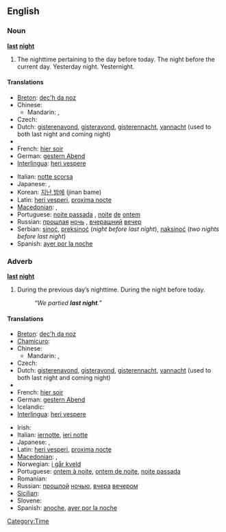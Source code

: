 ==English==

===Noun===
'''[[last]] [[night]]'''

# The nighttime pertaining to the day before today.  The night before the current day.  Yesterday night.  Yesternight.

====Translations====
{{trans-top|yesterday night}}
* [[Breton]]: [[dec'h da noz]]
* Chinese:
** Mandarin: {{t-|cmn|昨夜|tr=zuóyè|sc=Hani}}, {{t|cmn|昨晚|tr=zuówǎn|sc=Hani}}
* Czech: {{t|cs|včerejší večer}}
* Dutch: [[gisterenavond]], [[gisteravond]], [[gisterennacht]], [[vannacht]] (used to both last night and coming night)
* {{trreq|Finnish}}
* French: [[hier soir]]
* German: [[gestern Abend]]
* [[Interlingua]]: [[heri vespere]]
{{trans-mid}}
* Italian: [[notte scorsa]]
* Japanese: {{t-|ja|昨晩|tr=sakuban}}, {{t-|ja|昨夜|tr=sakuya}}
* Korean: [[지난 밤에]] (jinan bame)
* Latin: [[heri vesperi]], [[proxima nocte]]
* [[Macedonian]]: {{t-|mk|синоќа|tr=sínoḱa}},  {{t-|mk|сношти|tr=snóšti}}
* Portuguese: [[noite passada]] {{f}}, [[noite]] [[de]] [[ontem]] {{f}}
* Russian: [[прошлый|прошлая]] [[ночь]] {{f}}, [[вчерашний]] [[вечер]] {{m}}
* Serbian: [[sinoć]], [[preksinoć]] (''night before last night''), [[naksinoć]] (''two nights before last night'')
* Spanish: [[ayer por la noche]]
{{trans-bottom}}

===Adverb===
'''[[last]] [[night]]'''

# During the previous day’s nighttime.  During the night before today.
#: ''“We partied '''last night'''.”''

====Translations====
{{trans-top|during the night before today}}
* [[Breton]]: [[dec'h da noz]]
* [[Chamicuro]]: {{tø|ccc|lache'ta}}
* Chinese:
** Mandarin: {{t-|cmn|昨夜|tr=zuóyè|sc=Hani}}, {{t|cmn|昨晚|tr=zuówǎn|sc=Hani}}
* Czech: {{t|cs|včera večer}}
* Dutch: [[gisterenavond]], [[gisteravond]], [[gisterennacht]], [[vannacht]] (used to both last night and coming night)
* {{trreq|Finnish}}
* French: [[hier soir]]
* German: [[gestern Abend]]
* Icelandic: {{t+|is|í gær}}
* [[Interlingua]]: [[heri vespere]]
{{trans-mid}}
* Irish: {{t-|ga|aréir|xs=Irish}}
* Italian: [[iernotte]], [[ieri notte]]
* Japanese: {{t-|ja|昨晩|tr=sakuban}}, {{t-|ja|昨夜|tr=sakuya}}
* Latin: [[heri vesperi]], [[proxima nocte]]
* [[Macedonian]]: {{t-|mk|синоќа|tr=sínoḱa}},  {{t-|mk|сношти|tr=snóšti}}
* Norwegian: [[i går kveld]]
* Portuguese: [[ontem à noite]], [[ontem de noite]], [[noite passada]]
* Romanian: {{t+|ro|aseară}}
* Russian: [[прошлый|прошлой]] [[ночью]], [[вчера]] [[вечером]]
* [[Sicilian]]: {{t+|scn|assira|xs=Sicilian}}
* Slovene: {{t+|sl|sinoči}}
* Spanish: [[anoche]], [[ayer por la noche]]
{{trans-bottom}}

[[Category:Time]]